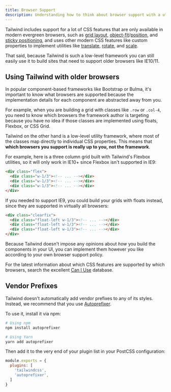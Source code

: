 ```yaml
---
title: Browser Support
description: Understanding how to think about browser support with a utility-first framework.
---
```


Tailwind includes support for a lot of CSS features that are only available in modern evergreen browsers, such as [grid layout](/docs/grid-template-columns), [object-fit](/docs/object-fit)/[position](/docs/object-position), and [sticky positioning](/docs/position/#sticky), and uses other modern CSS features like custom properties to implement utilities like [translate](/docs/translate), [rotate](/docs/rotate), and [scale](/docs/scale).

That said, because Tailwind is such a low-level framework you can still easily use it to build sites that need to support older browsers like IE10/11.

## Using Tailwind with older browsers

In popular component-based frameworks like Bootstrap or Bulma, it's important to know what browsers are supported because the implementation details for each component are abstracted away from you.

For example, when you are building a grid with classes like `.row` or `.col-4`, you need to know which browsers the framework author is targeting because you have no idea if those classes are implemented using floats, Flexbox, or CSS Grid.

Tailwind on the other hand is a low-level utility framework, where most of the classes map directly to individual CSS properties. This means that **which browsers you support is really up to you, not the framework**.

For example, here is a three column grid built with Tailwind's Flexbox utilities, so it will only work in IE10+ since Flexbox isn't supported in IE9:

```html
<div class="flex">
  <div class="w-1/3"><!-- ... --></div>
  <div class="w-1/3"><!-- ... --></div>
  <div class="w-1/3"><!-- ... --></div>
</div>
```

If you needed to support IE9, you could build your grids with floats instead, since they are supported in virtually all browsers:

```html
<div class="clearfix">
  <div class="float-left w-1/3"><!-- ... --></div>
  <div class="float-left w-1/3"><!-- ... --></div>
  <div class="float-left w-1/3"><!-- ... --></div>
</div>
```

Because Tailwind doesn't impose any opinions about *how* you build the components in your UI, you can implement them however you like according to your own browser support policy.

For the latest information about which CSS features are supported by which browsers, search the excellent [Can I Use](https://caniuse.com/) database.

## Vendor Prefixes

Tailwind doesn't automatically add vendor prefixes to any of its styles. Instead, we recommend that you use [Autoprefixer](https://github.com/postcss/autoprefixer).

To use it, install it via npm:

```bash
# Using npm
npm install autoprefixer

# Using Yarn
yarn add autoprefixer
```

Then add it to the very end of your plugin list in your PostCSS configuration:

```js
module.exports = {
  plugins: [
    'tailwindcss',
    'autoprefixer',
  ]
}
```
